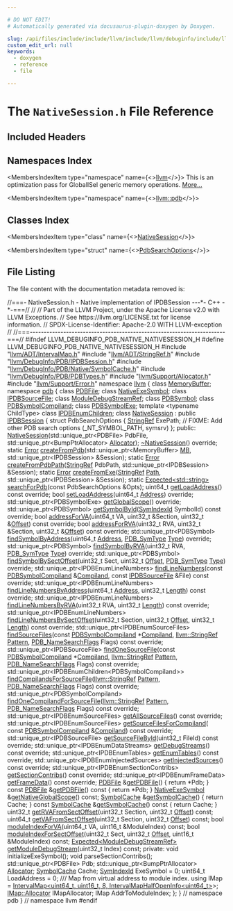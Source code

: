 ```yaml
---

# DO NOT EDIT!
# Automatically generated via docusaurus-plugin-doxygen by Doxygen.

slug: /api/files/include/include/llvm/include/llvm/debuginfo/include/llvm/debuginfo/pdb/include/llvm/debuginfo/pdb/native/nativesession-h
custom_edit_url: null
keywords:
  - doxygen
  - reference
  - file

---
```





# The `NativeSession.h` File Reference

<DoxygenPage pluginConfig={pluginConfig}>



## Included Headers

<IncludesList>
<IncludesListItem
  filePath="llvm/ADT/IntervalMap.h"
  permalink="/docs/api/files/include/include/llvm/include/llvm/adt/intervalmap-h"
  isLocal="true" />
<IncludesListItem
  filePath="llvm/ADT/StringRef.h"
  permalink="/docs/api/files/include/include/llvm/include/llvm/adt/stringref-h"
  isLocal="true" />
<IncludesListItem
  filePath="llvm/DebugInfo/PDB/IPDBSession.h"
  permalink="/docs/api/files/include/include/llvm/include/llvm/debuginfo/include/llvm/debuginfo/pdb/ipdbsession-h"
  isLocal="true" />
<IncludesListItem
  filePath="llvm/DebugInfo/PDB/Native/SymbolCache.h"
  permalink="/docs/api/files/include/include/llvm/include/llvm/debuginfo/include/llvm/debuginfo/pdb/include/llvm/debuginfo/pdb/native/symbolcache-h"
  isLocal="true" />
<IncludesListItem
  filePath="llvm/DebugInfo/PDB/PDBTypes.h"
  permalink="/docs/api/files/include/include/llvm/include/llvm/debuginfo/include/llvm/debuginfo/pdb/pdbtypes-h"
  isLocal="true" />
<IncludesListItem
  filePath="llvm/Support/Allocator.h"
  permalink="/docs/api/files/include/include/llvm/include/llvm/support/allocator-h"
  isLocal="true" />
<IncludesListItem
  filePath="llvm/Support/Error.h"
  permalink="/docs/api/files/include/include/llvm/include/llvm/support/error-h"
  isLocal="true" />
</IncludesList>

## Namespaces Index

<MembersIndex>

<MembersIndexItem
  type="namespace"
  name={<><a href="/docs/api/namespaces/llvm">llvm</a></>}>
This is an optimization pass for GlobalISel generic memory operations. <a href="/docs/api/namespaces/llvm/#details">More...</a>
</MembersIndexItem>

<MembersIndexItem
  type="namespace"
  name={<><a href="/docs/api/namespaces/llvm/pdb">llvm::pdb</a></>}>
</MembersIndexItem>

</MembersIndex>

## Classes Index

<MembersIndex>

<MembersIndexItem
  type="class"
  name={<><a href="/docs/api/classes/llvm/pdb/nativesession">NativeSession</a></>}>
</MembersIndexItem>

<MembersIndexItem
  type="struct"
  name={<><a href="/docs/api/structs/llvm/pdb/nativesession/pdbsearchoptions">PdbSearchOptions</a></>}>
</MembersIndexItem>

</MembersIndex>


## File Listing

The file content with the documentation metadata removed is:

<ProgramListing>

<Link id="l00001" /><CodeLine lineNumber="1"><Highlight kind="comment">//===- NativeSession.h - Native implementation of IPDBSession ---&#42;- C++ -&#42;-===//</Highlight><Highlight kind="normal"></Highlight></CodeLine>
<Link id="l00002" /><CodeLine lineNumber="2"><Highlight kind="normal"></Highlight><Highlight kind="comment">//</Highlight><Highlight kind="normal"></Highlight></CodeLine>
<Link id="l00003" /><CodeLine lineNumber="3"><Highlight kind="normal"></Highlight><Highlight kind="comment">// Part of the LLVM Project, under the Apache License v2.0 with LLVM Exceptions.</Highlight><Highlight kind="normal"></Highlight></CodeLine>
<Link id="l00004" /><CodeLine lineNumber="4"><Highlight kind="normal"></Highlight><Highlight kind="comment">// See https://llvm.org/LICENSE.txt for license information.</Highlight><Highlight kind="normal"></Highlight></CodeLine>
<Link id="l00005" /><CodeLine lineNumber="5"><Highlight kind="normal"></Highlight><Highlight kind="comment">// SPDX-License-Identifier: Apache-2.0 WITH LLVM-exception</Highlight><Highlight kind="normal"></Highlight></CodeLine>
<Link id="l00006" /><CodeLine lineNumber="6"><Highlight kind="normal"></Highlight><Highlight kind="comment">//</Highlight><Highlight kind="normal"></Highlight></CodeLine>
<Link id="l00007" /><CodeLine lineNumber="7"><Highlight kind="normal"></Highlight><Highlight kind="comment">//===----------------------------------------------------------------------===//</Highlight><Highlight kind="normal"></Highlight></CodeLine>
<Link id="l00008" /><CodeLine lineNumber="8"><Highlight kind="normal"></Highlight></CodeLine>
<Link id="l00009" /><CodeLine lineNumber="9"><Highlight kind="normal"></Highlight><Highlight kind="preprocessor">#ifndef LLVM&#95;DEBUGINFO&#95;PDB&#95;NATIVE&#95;NATIVESESSION&#95;H</Highlight><Highlight kind="normal"></Highlight></CodeLine>
<Link id="l00010" /><CodeLine lineNumber="10"><Highlight kind="normal"></Highlight><Highlight kind="preprocessor">#define LLVM&#95;DEBUGINFO&#95;PDB&#95;NATIVE&#95;NATIVESESSION&#95;H</Highlight><Highlight kind="normal"></Highlight></CodeLine>
<Link id="l00011" /><CodeLine lineNumber="11"><Highlight kind="normal"></Highlight></CodeLine>
<Link id="l00012" /><CodeLine lineNumber="12"><Highlight kind="normal"></Highlight><Highlight kind="preprocessor">#include &quot;<a href="/docs/api/files/include/include/llvm/include/llvm/adt/intervalmap-h">llvm/ADT/IntervalMap.h</a>&quot;</Highlight><Highlight kind="normal"></Highlight></CodeLine>
<Link id="l00013" /><CodeLine lineNumber="13"><Highlight kind="normal"></Highlight><Highlight kind="preprocessor">#include &quot;<a href="/docs/api/files/include/include/llvm/include/llvm/adt/stringref-h">llvm/ADT/StringRef.h</a>&quot;</Highlight><Highlight kind="normal"></Highlight></CodeLine>
<Link id="l00014" /><CodeLine lineNumber="14"><Highlight kind="normal"></Highlight><Highlight kind="preprocessor">#include &quot;<a href="/docs/api/files/include/include/llvm/include/llvm/debuginfo/include/llvm/debuginfo/pdb/ipdbsession-h">llvm/DebugInfo/PDB/IPDBSession.h</a>&quot;</Highlight><Highlight kind="normal"></Highlight></CodeLine>
<Link id="l00015" /><CodeLine lineNumber="15"><Highlight kind="normal"></Highlight><Highlight kind="preprocessor">#include &quot;<a href="/docs/api/files/include/include/llvm/include/llvm/debuginfo/include/llvm/debuginfo/pdb/include/llvm/debuginfo/pdb/native/symbolcache-h">llvm/DebugInfo/PDB/Native/SymbolCache.h</a>&quot;</Highlight><Highlight kind="normal"></Highlight></CodeLine>
<Link id="l00016" /><CodeLine lineNumber="16"><Highlight kind="normal"></Highlight><Highlight kind="preprocessor">#include &quot;<a href="/docs/api/files/include/include/llvm/include/llvm/debuginfo/include/llvm/debuginfo/pdb/pdbtypes-h">llvm/DebugInfo/PDB/PDBTypes.h</a>&quot;</Highlight><Highlight kind="normal"></Highlight></CodeLine>
<Link id="l00017" /><CodeLine lineNumber="17"><Highlight kind="normal"></Highlight><Highlight kind="preprocessor">#include &quot;<a href="/docs/api/files/include/include/llvm/include/llvm/support/allocator-h">llvm/Support/Allocator.h</a>&quot;</Highlight><Highlight kind="normal"></Highlight></CodeLine>
<Link id="l00018" /><CodeLine lineNumber="18"><Highlight kind="normal"></Highlight><Highlight kind="preprocessor">#include &quot;<a href="/docs/api/files/include/include/llvm/include/llvm/support/error-h">llvm/Support/Error.h</a>&quot;</Highlight><Highlight kind="normal"></Highlight></CodeLine>
<Link id="l00019" /><CodeLine lineNumber="19"><Highlight kind="normal"></Highlight></CodeLine>
<Link id="l00020" /><CodeLine lineNumber="20"><Highlight kind="normal"></Highlight><Highlight kind="keyword">namespace </Highlight><Highlight kind="normal"><a href="/docs/api/namespaces/llvm">llvm</a> &#123;</Highlight></CodeLine>
<Link id="l00021" /><CodeLine lineNumber="21"><Highlight kind="normal"></Highlight><Highlight kind="keyword">class </Highlight><Highlight kind="normal"><a href="/docs/api/classes/llvm/memorybuffer">MemoryBuffer</a>;</Highlight></CodeLine>
<Link id="l00022" /><CodeLine lineNumber="22"><Highlight kind="normal"></Highlight><Highlight kind="keyword">namespace </Highlight><Highlight kind="normal"><a href="/docs/api/namespaces/llvm/pdb">pdb</a> &#123;</Highlight></CodeLine>
<Link id="l00023" /><CodeLine lineNumber="23"><Highlight kind="normal"></Highlight><Highlight kind="keyword">class </Highlight><Highlight kind="normal"><a href="/docs/api/classes/llvm/pdb/pdbfile">PDBFile</a>;</Highlight></CodeLine>
<Link id="l00024" /><CodeLine lineNumber="24"><Highlight kind="normal"></Highlight><Highlight kind="keyword">class </Highlight><Highlight kind="normal"><a href="/docs/api/classes/llvm/pdb/nativeexesymbol">NativeExeSymbol</a>;</Highlight></CodeLine>
<Link id="l00025" /><CodeLine lineNumber="25"><Highlight kind="normal"></Highlight><Highlight kind="keyword">class </Highlight><Highlight kind="normal"><a href="/docs/api/classes/llvm/pdb/ipdbsourcefile">IPDBSourceFile</a>;</Highlight></CodeLine>
<Link id="l00026" /><CodeLine lineNumber="26"><Highlight kind="normal"></Highlight><Highlight kind="keyword">class </Highlight><Highlight kind="normal"><a href="/docs/api/classes/llvm/pdb/moduledebugstreamref">ModuleDebugStreamRef</a>;</Highlight></CodeLine>
<Link id="l00027" /><CodeLine lineNumber="27"><Highlight kind="normal"></Highlight><Highlight kind="keyword">class </Highlight><Highlight kind="normal"><a href="/docs/api/classes/llvm/pdb/pdbsymbol">PDBSymbol</a>;</Highlight></CodeLine>
<Link id="l00028" /><CodeLine lineNumber="28"><Highlight kind="normal"></Highlight><Highlight kind="keyword">class </Highlight><Highlight kind="normal"><a href="/docs/api/classes/llvm/pdb/pdbsymbolcompiland">PDBSymbolCompiland</a>;</Highlight></CodeLine>
<Link id="l00029" /><CodeLine lineNumber="29"><Highlight kind="normal"></Highlight><Highlight kind="keyword">class </Highlight><Highlight kind="normal"><a href="/docs/api/classes/llvm/pdb/pdbsymbolexe">PDBSymbolExe</a>;</Highlight></CodeLine>
<Link id="l00030" /><CodeLine lineNumber="30"><Highlight kind="normal"></Highlight><Highlight kind="keyword">template</Highlight><Highlight kind="normal"> &lt;</Highlight><Highlight kind="keyword">typename</Highlight><Highlight kind="normal"> ChildType&gt; </Highlight><Highlight kind="keyword">class </Highlight><Highlight kind="normal"><a href="/docs/api/classes/llvm/pdb/ipdbenumchildren">IPDBEnumChildren</a>;</Highlight></CodeLine>
<Link id="l00031" /><CodeLine lineNumber="31"><Highlight kind="normal"></Highlight></CodeLine>
<Link id="l00032" /><CodeLine lineNumber="32" lineLink="/docs/api/classes/llvm/pdb/nativesession"><Highlight kind="normal"></Highlight><Highlight kind="keyword">class </Highlight><Highlight kind="normal"><a href="/docs/api/classes/llvm/pdb/nativesession/#abacb37bf0bac9b174d38283f91c406e2">NativeSession</a> : </Highlight><Highlight kind="keyword">public</Highlight><Highlight kind="normal"> <a href="/docs/api/classes/llvm/pdb/ipdbsession">IPDBSession</a> &#123;</Highlight></CodeLine>
<Link id="l00033" /><CodeLine lineNumber="33"><Highlight kind="normal">  </Highlight><Highlight kind="keyword">struct </Highlight><Highlight kind="normal">PdbSearchOptions &#123;</Highlight></CodeLine>
<Link id="l00034" /><CodeLine lineNumber="34"><Highlight kind="normal">    <a href="/docs/api/classes/llvm/stringref">StringRef</a> ExePath;</Highlight></CodeLine>
<Link id="l00035" /><CodeLine lineNumber="35"><Highlight kind="normal">    </Highlight><Highlight kind="comment">// FIXME: Add other PDB search options (&#95;NT&#95;SYMBOL&#95;PATH, symsrv)</Highlight><Highlight kind="normal"></Highlight></CodeLine>
<Link id="l00036" /><CodeLine lineNumber="36"><Highlight kind="normal">  &#125;;</Highlight></CodeLine>
<Link id="l00037" /><CodeLine lineNumber="37"><Highlight kind="normal"></Highlight></CodeLine>
<Link id="l00038" /><CodeLine lineNumber="38"><Highlight kind="normal"></Highlight><Highlight kind="keyword">public</Highlight><Highlight kind="normal">:</Highlight></CodeLine>
<Link id="l00039" /><CodeLine lineNumber="39"><Highlight kind="normal">  <a href="/docs/api/classes/llvm/pdb/nativesession/#abacb37bf0bac9b174d38283f91c406e2">NativeSession</a>(std::unique&#95;ptr&lt;PDBFile&gt; PdbFile,</Highlight></CodeLine>
<Link id="l00040" /><CodeLine lineNumber="40"><Highlight kind="normal">                std::unique&#95;ptr&lt;BumpPtrAllocator&gt; <a href="/docs/api/files/lib/lib/codegen/regallocbasic-cpp/#ad5d00e1d77644d95847b9bf8da12b759">Allocator</a>);</Highlight></CodeLine>
<Link id="l00041" /><CodeLine lineNumber="41" lineLink="/docs/api/classes/llvm/pdb/nativesession/#a6f33c7c9fda8d551a5bdfc70b9b05aec"><Highlight kind="normal">  <a href="/docs/api/classes/llvm/pdb/nativesession/#a6f33c7c9fda8d551a5bdfc70b9b05aec">~NativeSession</a>() </Highlight><Highlight kind="keyword">override</Highlight><Highlight kind="normal">;</Highlight></CodeLine>
<Link id="l00042" /><CodeLine lineNumber="42"><Highlight kind="normal"></Highlight></CodeLine>
<Link id="l00043" /><CodeLine lineNumber="43"><Highlight kind="normal">  </Highlight><Highlight kind="keyword">static</Highlight><Highlight kind="normal"> <a href="/docs/api/classes/llvm/error">Error</a> <a href="/docs/api/classes/llvm/pdb/nativesession/#a40a2d747d45eb8ebf19defef962acdb6">createFromPdb</a>(std::unique&#95;ptr&lt;MemoryBuffer&gt; <a href="/docs/api/classes/mb">MB</a>,</Highlight></CodeLine>
<Link id="l00044" /><CodeLine lineNumber="44"><Highlight kind="normal">                             std::unique&#95;ptr&lt;IPDBSession&gt; &amp;Session);</Highlight></CodeLine>
<Link id="l00045" /><CodeLine lineNumber="45"><Highlight kind="normal">  </Highlight><Highlight kind="keyword">static</Highlight><Highlight kind="normal"> <a href="/docs/api/classes/llvm/error">Error</a> <a href="/docs/api/classes/llvm/pdb/nativesession/#a8cf765bc037aeb5a285300d19ecc0235">createFromPdbPath</a>(<a href="/docs/api/classes/llvm/stringref">StringRef</a> PdbPath,</Highlight></CodeLine>
<Link id="l00046" /><CodeLine lineNumber="46"><Highlight kind="normal">                                 std::unique&#95;ptr&lt;IPDBSession&gt; &amp;Session);</Highlight></CodeLine>
<Link id="l00047" /><CodeLine lineNumber="47"><Highlight kind="normal">  </Highlight><Highlight kind="keyword">static</Highlight><Highlight kind="normal"> <a href="/docs/api/classes/llvm/error">Error</a> <a href="/docs/api/classes/llvm/pdb/nativesession/#a41e7e990ed77bc137febf6f0127ea8d0">createFromExe</a>(<a href="/docs/api/classes/llvm/stringref">StringRef</a> <a href="/docs/api/namespaces/llvm/pdb/#ac10322dc19a928c2dbb83ec9689dc23caac70412e939d72a9234cdebb1af5867b">Path</a>,</Highlight></CodeLine>
<Link id="l00048" /><CodeLine lineNumber="48"><Highlight kind="normal">                             std::unique&#95;ptr&lt;IPDBSession&gt; &amp;Session);</Highlight></CodeLine>
<Link id="l00049" /><CodeLine lineNumber="49"><Highlight kind="normal">  </Highlight><Highlight kind="keyword">static</Highlight><Highlight kind="normal"> <a href="/docs/api/classes/llvm/expected">Expected&lt;std::string&gt;</a> <a href="/docs/api/classes/llvm/pdb/nativesession/#a10c66fa7ae2a9b589c8a2738661897ca">searchForPdb</a>(</Highlight><Highlight kind="keyword">const</Highlight><Highlight kind="normal"> PdbSearchOptions &amp;Opts);</Highlight></CodeLine>
<Link id="l00050" /><CodeLine lineNumber="50"><Highlight kind="normal"></Highlight></CodeLine>
<Link id="l00051" /><CodeLine lineNumber="51"><Highlight kind="normal">  uint64&#95;t <a href="/docs/api/classes/llvm/pdb/nativesession/#afad6024f1ff0a43f008c382eebe0e8bc">getLoadAddress</a>() </Highlight><Highlight kind="keyword">const override</Highlight><Highlight kind="normal">;</Highlight></CodeLine>
<Link id="l00052" /><CodeLine lineNumber="52"><Highlight kind="normal">  </Highlight><Highlight kind="keywordtype">bool</Highlight><Highlight kind="normal"> <a href="/docs/api/classes/llvm/pdb/nativesession/#a8f44423e4ee68c7ba3ebc14172446e64">setLoadAddress</a>(uint64&#95;t <a href="/docs/api/namespaces/llvm/pdb/#ac10322dc19a928c2dbb83ec9689dc23cadd7bf230fde8d4836917806aff6a6b27">Address</a>) </Highlight><Highlight kind="keyword">override</Highlight><Highlight kind="normal">;</Highlight></CodeLine>
<Link id="l00053" /><CodeLine lineNumber="53"><Highlight kind="normal">  std::unique&#95;ptr&lt;PDBSymbolExe&gt; <a href="/docs/api/classes/llvm/pdb/nativesession/#a1ec0a067a0a5fb05e01dfd6350dc3308">getGlobalScope</a>() </Highlight><Highlight kind="keyword">override</Highlight><Highlight kind="normal">;</Highlight></CodeLine>
<Link id="l00054" /><CodeLine lineNumber="54"><Highlight kind="normal">  std::unique&#95;ptr&lt;PDBSymbol&gt; <a href="/docs/api/classes/llvm/pdb/nativesession/#aefe49dc54ae0d2ef1e1484fa181d7104">getSymbolById</a>(<a href="/docs/api/namespaces/llvm/pdb/#a0d95a0af7fff523a0a4bfb7f6b578d12">SymIndexId</a> SymbolId) </Highlight><Highlight kind="keyword">const override</Highlight><Highlight kind="normal">;</Highlight></CodeLine>
<Link id="l00055" /><CodeLine lineNumber="55"><Highlight kind="normal"></Highlight></CodeLine>
<Link id="l00056" /><CodeLine lineNumber="56"><Highlight kind="normal">  </Highlight><Highlight kind="keywordtype">bool</Highlight><Highlight kind="normal"> <a href="/docs/api/classes/llvm/pdb/nativesession/#a22602a2dcab20f24424225b3bedbcf3a">addressForVA</a>(uint64&#95;t VA, uint32&#95;t &amp;Section,</Highlight></CodeLine>
<Link id="l00057" /><CodeLine lineNumber="57"><Highlight kind="normal">                    uint32&#95;t &amp;<a href="/docs/api/namespaces/llvm/pdb/#ac10322dc19a928c2dbb83ec9689dc23cadfd0a82c4bf37b1e90b690a22a20692e">Offset</a>) </Highlight><Highlight kind="keyword">const override</Highlight><Highlight kind="normal">;</Highlight></CodeLine>
<Link id="l00058" /><CodeLine lineNumber="58"><Highlight kind="normal">  </Highlight><Highlight kind="keywordtype">bool</Highlight><Highlight kind="normal"> <a href="/docs/api/classes/llvm/pdb/nativesession/#a277f859f380850343d58cdd740d822b4">addressForRVA</a>(uint32&#95;t RVA, uint32&#95;t &amp;Section,</Highlight></CodeLine>
<Link id="l00059" /><CodeLine lineNumber="59"><Highlight kind="normal">                     uint32&#95;t &amp;<a href="/docs/api/namespaces/llvm/pdb/#ac10322dc19a928c2dbb83ec9689dc23cadfd0a82c4bf37b1e90b690a22a20692e">Offset</a>) </Highlight><Highlight kind="keyword">const override</Highlight><Highlight kind="normal">;</Highlight></CodeLine>
<Link id="l00060" /><CodeLine lineNumber="60"><Highlight kind="normal"></Highlight></CodeLine>
<Link id="l00061" /><CodeLine lineNumber="61"><Highlight kind="normal">  std::unique&#95;ptr&lt;PDBSymbol&gt; <a href="/docs/api/classes/llvm/pdb/nativesession/#acfe7201ebf6970eebc5d2edddb57d404">findSymbolByAddress</a>(uint64&#95;t <a href="/docs/api/namespaces/llvm/pdb/#ac10322dc19a928c2dbb83ec9689dc23cadd7bf230fde8d4836917806aff6a6b27">Address</a>,</Highlight></CodeLine>
<Link id="l00062" /><CodeLine lineNumber="62"><Highlight kind="normal">                                                 <a href="/docs/api/namespaces/llvm/pdb/#a33e853ec74d48b1340d1d4bae772d30b">PDB&#95;SymType</a> <a href="/docs/api/namespaces/llvm/pdb/#a952cb7401a07c49e2879fbfc92f0dc2caa1fa27779242b4902f7ae3bdd5c6d508">Type</a>) </Highlight><Highlight kind="keyword">override</Highlight><Highlight kind="normal">;</Highlight></CodeLine>
<Link id="l00063" /><CodeLine lineNumber="63"><Highlight kind="normal">  std::unique&#95;ptr&lt;PDBSymbol&gt; <a href="/docs/api/classes/llvm/pdb/nativesession/#af6b81f0ad477f2c844eaf8710d1b7900">findSymbolByRVA</a>(uint32&#95;t RVA,</Highlight></CodeLine>
<Link id="l00064" /><CodeLine lineNumber="64"><Highlight kind="normal">                                             <a href="/docs/api/namespaces/llvm/pdb/#a33e853ec74d48b1340d1d4bae772d30b">PDB&#95;SymType</a> <a href="/docs/api/namespaces/llvm/pdb/#a952cb7401a07c49e2879fbfc92f0dc2caa1fa27779242b4902f7ae3bdd5c6d508">Type</a>) </Highlight><Highlight kind="keyword">override</Highlight><Highlight kind="normal">;</Highlight></CodeLine>
<Link id="l00065" /><CodeLine lineNumber="65"><Highlight kind="normal">  std::unique&#95;ptr&lt;PDBSymbol&gt; <a href="/docs/api/classes/llvm/pdb/nativesession/#a489ca1ad15b298eefea45fc445781b14">findSymbolBySectOffset</a>(uint32&#95;t Sect,</Highlight></CodeLine>
<Link id="l00066" /><CodeLine lineNumber="66"><Highlight kind="normal">                                                    uint32&#95;t <a href="/docs/api/namespaces/llvm/pdb/#ac10322dc19a928c2dbb83ec9689dc23cadfd0a82c4bf37b1e90b690a22a20692e">Offset</a>,</Highlight></CodeLine>
<Link id="l00067" /><CodeLine lineNumber="67"><Highlight kind="normal">                                                    <a href="/docs/api/namespaces/llvm/pdb/#a33e853ec74d48b1340d1d4bae772d30b">PDB&#95;SymType</a> <a href="/docs/api/namespaces/llvm/pdb/#a952cb7401a07c49e2879fbfc92f0dc2caa1fa27779242b4902f7ae3bdd5c6d508">Type</a>) </Highlight><Highlight kind="keyword">override</Highlight><Highlight kind="normal">;</Highlight></CodeLine>
<Link id="l00068" /><CodeLine lineNumber="68"><Highlight kind="normal"></Highlight></CodeLine>
<Link id="l00069" /><CodeLine lineNumber="69"><Highlight kind="normal">  std::unique&#95;ptr&lt;IPDBEnumLineNumbers&gt;</Highlight></CodeLine>
<Link id="l00070" /><CodeLine lineNumber="70"><Highlight kind="normal">  <a href="/docs/api/classes/llvm/pdb/nativesession/#aebd76a96f188964b0ad33acd219433d1">findLineNumbers</a>(</Highlight><Highlight kind="keyword">const</Highlight><Highlight kind="normal"> <a href="/docs/api/classes/llvm/pdb/pdbsymbolcompiland">PDBSymbolCompiland</a> &amp;<a href="/docs/api/namespaces/llvm/pdb/#a33e853ec74d48b1340d1d4bae772d30ba247232063f777fa3c2371e077db8b61b">Compiland</a>,</Highlight></CodeLine>
<Link id="l00071" /><CodeLine lineNumber="71"><Highlight kind="normal">                  </Highlight><Highlight kind="keyword">const</Highlight><Highlight kind="normal"> <a href="/docs/api/classes/llvm/pdb/ipdbsourcefile">IPDBSourceFile</a> &amp;File) </Highlight><Highlight kind="keyword">const override</Highlight><Highlight kind="normal">;</Highlight></CodeLine>
<Link id="l00072" /><CodeLine lineNumber="72"><Highlight kind="normal">  std::unique&#95;ptr&lt;IPDBEnumLineNumbers&gt;</Highlight></CodeLine>
<Link id="l00073" /><CodeLine lineNumber="73"><Highlight kind="normal">  <a href="/docs/api/classes/llvm/pdb/nativesession/#ace21067119f8cff56f4720d9bd9e00d5">findLineNumbersByAddress</a>(uint64&#95;t <a href="/docs/api/namespaces/llvm/pdb/#ac10322dc19a928c2dbb83ec9689dc23cadd7bf230fde8d4836917806aff6a6b27">Address</a>, uint32&#95;t <a href="/docs/api/namespaces/llvm/#a05f5b9a11bdcc5feba62899f95dcf878af6d9f1c7b49b7601fae6a545002a6763">Length</a>) </Highlight><Highlight kind="keyword">const override</Highlight><Highlight kind="normal">;</Highlight></CodeLine>
<Link id="l00074" /><CodeLine lineNumber="74"><Highlight kind="normal">  std::unique&#95;ptr&lt;IPDBEnumLineNumbers&gt;</Highlight></CodeLine>
<Link id="l00075" /><CodeLine lineNumber="75"><Highlight kind="normal">  <a href="/docs/api/classes/llvm/pdb/nativesession/#a3164daf5c652f03c1491fdc8e5b4913c">findLineNumbersByRVA</a>(uint32&#95;t RVA, uint32&#95;t <a href="/docs/api/namespaces/llvm/#a05f5b9a11bdcc5feba62899f95dcf878af6d9f1c7b49b7601fae6a545002a6763">Length</a>) </Highlight><Highlight kind="keyword">const override</Highlight><Highlight kind="normal">;</Highlight></CodeLine>
<Link id="l00076" /><CodeLine lineNumber="76"><Highlight kind="normal">  std::unique&#95;ptr&lt;IPDBEnumLineNumbers&gt;</Highlight></CodeLine>
<Link id="l00077" /><CodeLine lineNumber="77"><Highlight kind="normal">  <a href="/docs/api/classes/llvm/pdb/nativesession/#a3532a5ed6f2849be0b297aa8db038e38">findLineNumbersBySectOffset</a>(uint32&#95;t Section, uint32&#95;t <a href="/docs/api/namespaces/llvm/pdb/#ac10322dc19a928c2dbb83ec9689dc23cadfd0a82c4bf37b1e90b690a22a20692e">Offset</a>,</Highlight></CodeLine>
<Link id="l00078" /><CodeLine lineNumber="78"><Highlight kind="normal">                              uint32&#95;t <a href="/docs/api/namespaces/llvm/#a05f5b9a11bdcc5feba62899f95dcf878af6d9f1c7b49b7601fae6a545002a6763">Length</a>) </Highlight><Highlight kind="keyword">const override</Highlight><Highlight kind="normal">;</Highlight></CodeLine>
<Link id="l00079" /><CodeLine lineNumber="79"><Highlight kind="normal"></Highlight></CodeLine>
<Link id="l00080" /><CodeLine lineNumber="80"><Highlight kind="normal">  std::unique&#95;ptr&lt;IPDBEnumSourceFiles&gt;</Highlight></CodeLine>
<Link id="l00081" /><CodeLine lineNumber="81"><Highlight kind="normal">  <a href="/docs/api/classes/llvm/pdb/nativesession/#a25b43eeb05042b2141ff01abe732ffc6">findSourceFiles</a>(</Highlight><Highlight kind="keyword">const</Highlight><Highlight kind="normal"> <a href="/docs/api/classes/llvm/pdb/pdbsymbolcompiland">PDBSymbolCompiland</a> &#42;<a href="/docs/api/namespaces/llvm/pdb/#a33e853ec74d48b1340d1d4bae772d30ba247232063f777fa3c2371e077db8b61b">Compiland</a>, <a href="/docs/api/classes/llvm/stringref">llvm::StringRef</a> <a href="/docs/api/classes/llvm/pattern">Pattern</a>,</Highlight></CodeLine>
<Link id="l00082" /><CodeLine lineNumber="82"><Highlight kind="normal">                  <a href="/docs/api/namespaces/llvm/pdb/#a1d1b2eadb80309d27efbb727411c54ec">PDB&#95;NameSearchFlags</a> Flags) </Highlight><Highlight kind="keyword">const override</Highlight><Highlight kind="normal">;</Highlight></CodeLine>
<Link id="l00083" /><CodeLine lineNumber="83"><Highlight kind="normal">  std::unique&#95;ptr&lt;IPDBSourceFile&gt;</Highlight></CodeLine>
<Link id="l00084" /><CodeLine lineNumber="84"><Highlight kind="normal">  <a href="/docs/api/classes/llvm/pdb/nativesession/#af0b06f3a0c563a2505f5517b42448cfe">findOneSourceFile</a>(</Highlight><Highlight kind="keyword">const</Highlight><Highlight kind="normal"> <a href="/docs/api/classes/llvm/pdb/pdbsymbolcompiland">PDBSymbolCompiland</a> &#42;<a href="/docs/api/namespaces/llvm/pdb/#a33e853ec74d48b1340d1d4bae772d30ba247232063f777fa3c2371e077db8b61b">Compiland</a>,</Highlight></CodeLine>
<Link id="l00085" /><CodeLine lineNumber="85"><Highlight kind="normal">                    <a href="/docs/api/classes/llvm/stringref">llvm::StringRef</a> <a href="/docs/api/classes/llvm/pattern">Pattern</a>,</Highlight></CodeLine>
<Link id="l00086" /><CodeLine lineNumber="86"><Highlight kind="normal">                    <a href="/docs/api/namespaces/llvm/pdb/#a1d1b2eadb80309d27efbb727411c54ec">PDB&#95;NameSearchFlags</a> Flags) </Highlight><Highlight kind="keyword">const override</Highlight><Highlight kind="normal">;</Highlight></CodeLine>
<Link id="l00087" /><CodeLine lineNumber="87"><Highlight kind="normal">  std::unique&#95;ptr&lt;IPDBEnumChildren&lt;PDBSymbolCompiland&gt;&gt;</Highlight></CodeLine>
<Link id="l00088" /><CodeLine lineNumber="88"><Highlight kind="normal">  <a href="/docs/api/classes/llvm/pdb/nativesession/#acb387336a2eb24bc5e851d74e0635330">findCompilandsForSourceFile</a>(<a href="/docs/api/classes/llvm/stringref">llvm::StringRef</a> <a href="/docs/api/classes/llvm/pattern">Pattern</a>,</Highlight></CodeLine>
<Link id="l00089" /><CodeLine lineNumber="89"><Highlight kind="normal">                              <a href="/docs/api/namespaces/llvm/pdb/#a1d1b2eadb80309d27efbb727411c54ec">PDB&#95;NameSearchFlags</a> Flags) </Highlight><Highlight kind="keyword">const override</Highlight><Highlight kind="normal">;</Highlight></CodeLine>
<Link id="l00090" /><CodeLine lineNumber="90"><Highlight kind="normal">  std::unique&#95;ptr&lt;PDBSymbolCompiland&gt;</Highlight></CodeLine>
<Link id="l00091" /><CodeLine lineNumber="91"><Highlight kind="normal">  <a href="/docs/api/classes/llvm/pdb/nativesession/#a67db713dc0f700cef717cf4291a08fa0">findOneCompilandForSourceFile</a>(<a href="/docs/api/classes/llvm/stringref">llvm::StringRef</a> <a href="/docs/api/classes/llvm/pattern">Pattern</a>,</Highlight></CodeLine>
<Link id="l00092" /><CodeLine lineNumber="92"><Highlight kind="normal">                                <a href="/docs/api/namespaces/llvm/pdb/#a1d1b2eadb80309d27efbb727411c54ec">PDB&#95;NameSearchFlags</a> Flags) </Highlight><Highlight kind="keyword">const override</Highlight><Highlight kind="normal">;</Highlight></CodeLine>
<Link id="l00093" /><CodeLine lineNumber="93"><Highlight kind="normal">  std::unique&#95;ptr&lt;IPDBEnumSourceFiles&gt; <a href="/docs/api/classes/llvm/pdb/nativesession/#ae179594daf80487a9abaafd43fa3b6a5">getAllSourceFiles</a>() </Highlight><Highlight kind="keyword">const override</Highlight><Highlight kind="normal">;</Highlight></CodeLine>
<Link id="l00094" /><CodeLine lineNumber="94"><Highlight kind="normal">  std::unique&#95;ptr&lt;IPDBEnumSourceFiles&gt; <a href="/docs/api/classes/llvm/pdb/nativesession/#a0263a584478c49ef6d2bbda66067c861">getSourceFilesForCompiland</a>(</Highlight></CodeLine>
<Link id="l00095" /><CodeLine lineNumber="95"><Highlight kind="normal">      </Highlight><Highlight kind="keyword">const</Highlight><Highlight kind="normal"> <a href="/docs/api/classes/llvm/pdb/pdbsymbolcompiland">PDBSymbolCompiland</a> &amp;<a href="/docs/api/namespaces/llvm/pdb/#a33e853ec74d48b1340d1d4bae772d30ba247232063f777fa3c2371e077db8b61b">Compiland</a>) </Highlight><Highlight kind="keyword">const override</Highlight><Highlight kind="normal">;</Highlight></CodeLine>
<Link id="l00096" /><CodeLine lineNumber="96"><Highlight kind="normal">  std::unique&#95;ptr&lt;IPDBSourceFile&gt;</Highlight></CodeLine>
<Link id="l00097" /><CodeLine lineNumber="97"><Highlight kind="normal">  <a href="/docs/api/classes/llvm/pdb/nativesession/#a94c8106f327fd126e6dbc46e22ad26fc">getSourceFileById</a>(uint32&#95;t FileId) </Highlight><Highlight kind="keyword">const override</Highlight><Highlight kind="normal">;</Highlight></CodeLine>
<Link id="l00098" /><CodeLine lineNumber="98"><Highlight kind="normal"></Highlight></CodeLine>
<Link id="l00099" /><CodeLine lineNumber="99"><Highlight kind="normal">  std::unique&#95;ptr&lt;IPDBEnumDataStreams&gt; <a href="/docs/api/classes/llvm/pdb/nativesession/#aeb897ccf704446aeb32af9444568d008">getDebugStreams</a>() </Highlight><Highlight kind="keyword">const override</Highlight><Highlight kind="normal">;</Highlight></CodeLine>
<Link id="l00100" /><CodeLine lineNumber="100"><Highlight kind="normal"></Highlight></CodeLine>
<Link id="l00101" /><CodeLine lineNumber="101"><Highlight kind="normal">  std::unique&#95;ptr&lt;IPDBEnumTables&gt; <a href="/docs/api/classes/llvm/pdb/nativesession/#a88eab9058537f6403f6857f3d0201d30">getEnumTables</a>() </Highlight><Highlight kind="keyword">const override</Highlight><Highlight kind="normal">;</Highlight></CodeLine>
<Link id="l00102" /><CodeLine lineNumber="102"><Highlight kind="normal"></Highlight></CodeLine>
<Link id="l00103" /><CodeLine lineNumber="103"><Highlight kind="normal">  std::unique&#95;ptr&lt;IPDBEnumInjectedSources&gt; <a href="/docs/api/classes/llvm/pdb/nativesession/#a87d13b39808b1a7b9b9f8949d474cedd">getInjectedSources</a>() </Highlight><Highlight kind="keyword">const override</Highlight><Highlight kind="normal">;</Highlight></CodeLine>
<Link id="l00104" /><CodeLine lineNumber="104"><Highlight kind="normal"></Highlight></CodeLine>
<Link id="l00105" /><CodeLine lineNumber="105"><Highlight kind="normal">  std::unique&#95;ptr&lt;IPDBEnumSectionContribs&gt; <a href="/docs/api/classes/llvm/pdb/nativesession/#ab2333034ff47104b39e298fcd7f4359f">getSectionContribs</a>() </Highlight><Highlight kind="keyword">const override</Highlight><Highlight kind="normal">;</Highlight></CodeLine>
<Link id="l00106" /><CodeLine lineNumber="106"><Highlight kind="normal"></Highlight></CodeLine>
<Link id="l00107" /><CodeLine lineNumber="107"><Highlight kind="normal">  std::unique&#95;ptr&lt;IPDBEnumFrameData&gt; <a href="/docs/api/classes/llvm/pdb/nativesession/#a021131c19cf7aa17aeaa06a61467d66e">getFrameData</a>() </Highlight><Highlight kind="keyword">const override</Highlight><Highlight kind="normal">;</Highlight></CodeLine>
<Link id="l00108" /><CodeLine lineNumber="108"><Highlight kind="normal"></Highlight></CodeLine>
<Link id="l00109" /><CodeLine lineNumber="109" lineLink="/docs/api/classes/llvm/pdb/nativesession/#a84f8511bf1a5eff6c9d89e67e94e9af9"><Highlight kind="normal">  <a href="/docs/api/classes/llvm/pdb/pdbfile">PDBFile</a> &amp;<a href="/docs/api/classes/llvm/pdb/nativesession/#a84f8511bf1a5eff6c9d89e67e94e9af9">getPDBFile</a>() &#123; </Highlight><Highlight kind="keywordflow">return</Highlight><Highlight kind="normal"> &#42;Pdb; &#125;</Highlight></CodeLine>
<Link id="l00110" /><CodeLine lineNumber="110" lineLink="/docs/api/classes/llvm/pdb/nativesession/#ac17430b4cc81240bd91f3bcdbf5f8ac9"><Highlight kind="normal">  </Highlight><Highlight kind="keyword">const</Highlight><Highlight kind="normal"> <a href="/docs/api/classes/llvm/pdb/pdbfile">PDBFile</a> &amp;<a href="/docs/api/classes/llvm/pdb/nativesession/#ac17430b4cc81240bd91f3bcdbf5f8ac9">getPDBFile</a>()</Highlight><Highlight kind="keyword"> const </Highlight><Highlight kind="normal">&#123; </Highlight><Highlight kind="keywordflow">return</Highlight><Highlight kind="normal"> &#42;Pdb; &#125;</Highlight></CodeLine>
<Link id="l00111" /><CodeLine lineNumber="111"><Highlight kind="normal"></Highlight></CodeLine>
<Link id="l00112" /><CodeLine lineNumber="112"><Highlight kind="normal">  <a href="/docs/api/classes/llvm/pdb/nativeexesymbol">NativeExeSymbol</a> &amp;<a href="/docs/api/classes/llvm/pdb/nativesession/#ac73eb9fb40d9b91380d0d4db1daeb747">getNativeGlobalScope</a>() </Highlight><Highlight kind="keyword">const</Highlight><Highlight kind="normal">;</Highlight></CodeLine>
<Link id="l00113" /><CodeLine lineNumber="113" lineLink="/docs/api/classes/llvm/pdb/nativesession/#a02cfb0d8635ea2f431cd43398f6196b9"><Highlight kind="normal">  <a href="/docs/api/classes/llvm/pdb/symbolcache">SymbolCache</a> &amp;<a href="/docs/api/classes/llvm/pdb/nativesession/#a02cfb0d8635ea2f431cd43398f6196b9">getSymbolCache</a>() &#123; </Highlight><Highlight kind="keywordflow">return</Highlight><Highlight kind="normal"> Cache; &#125;</Highlight></CodeLine>
<Link id="l00114" /><CodeLine lineNumber="114" lineLink="/docs/api/classes/llvm/pdb/nativesession/#a538a02570eb69e88553d42c78c2dec64"><Highlight kind="normal">  </Highlight><Highlight kind="keyword">const</Highlight><Highlight kind="normal"> <a href="/docs/api/classes/llvm/pdb/symbolcache">SymbolCache</a> &amp;<a href="/docs/api/classes/llvm/pdb/nativesession/#a538a02570eb69e88553d42c78c2dec64">getSymbolCache</a>()</Highlight><Highlight kind="keyword"> const </Highlight><Highlight kind="normal">&#123; </Highlight><Highlight kind="keywordflow">return</Highlight><Highlight kind="normal"> Cache; &#125;</Highlight></CodeLine>
<Link id="l00115" /><CodeLine lineNumber="115"><Highlight kind="normal">  uint32&#95;t <a href="/docs/api/classes/llvm/pdb/nativesession/#a6a24ad588b7d53407770f4db55d8a315">getRVAFromSectOffset</a>(uint32&#95;t Section, uint32&#95;t <a href="/docs/api/namespaces/llvm/pdb/#ac10322dc19a928c2dbb83ec9689dc23cadfd0a82c4bf37b1e90b690a22a20692e">Offset</a>) </Highlight><Highlight kind="keyword">const</Highlight><Highlight kind="normal">;</Highlight></CodeLine>
<Link id="l00116" /><CodeLine lineNumber="116"><Highlight kind="normal">  uint64&#95;t <a href="/docs/api/classes/llvm/pdb/nativesession/#a33322d9be265c7bf0446cabdc13dea41">getVAFromSectOffset</a>(uint32&#95;t Section, uint32&#95;t <a href="/docs/api/namespaces/llvm/pdb/#ac10322dc19a928c2dbb83ec9689dc23cadfd0a82c4bf37b1e90b690a22a20692e">Offset</a>) </Highlight><Highlight kind="keyword">const</Highlight><Highlight kind="normal">;</Highlight></CodeLine>
<Link id="l00117" /><CodeLine lineNumber="117"><Highlight kind="normal">  </Highlight><Highlight kind="keywordtype">bool</Highlight><Highlight kind="normal"> <a href="/docs/api/classes/llvm/pdb/nativesession/#ae4e9a303e556a771d0a900b4e4453f94">moduleIndexForVA</a>(uint64&#95;t VA, uint16&#95;t &amp;ModuleIndex) </Highlight><Highlight kind="keyword">const</Highlight><Highlight kind="normal">;</Highlight></CodeLine>
<Link id="l00118" /><CodeLine lineNumber="118"><Highlight kind="normal">  </Highlight><Highlight kind="keywordtype">bool</Highlight><Highlight kind="normal"> <a href="/docs/api/classes/llvm/pdb/nativesession/#a31c535be48e878b989dd9a4d06b873a8">moduleIndexForSectOffset</a>(uint32&#95;t Sect, uint32&#95;t <a href="/docs/api/namespaces/llvm/pdb/#ac10322dc19a928c2dbb83ec9689dc23cadfd0a82c4bf37b1e90b690a22a20692e">Offset</a>,</Highlight></CodeLine>
<Link id="l00119" /><CodeLine lineNumber="119"><Highlight kind="normal">                                uint16&#95;t &amp;ModuleIndex) </Highlight><Highlight kind="keyword">const</Highlight><Highlight kind="normal">;</Highlight></CodeLine>
<Link id="l00120" /><CodeLine lineNumber="120"><Highlight kind="normal">  <a href="/docs/api/classes/llvm/expected">Expected&lt;ModuleDebugStreamRef&gt;</a> <a href="/docs/api/classes/llvm/pdb/nativesession/#adb854f12f4521ba6ff2f8c4789bd792f">getModuleDebugStream</a>(uint32&#95;t Index) </Highlight><Highlight kind="keyword">const</Highlight><Highlight kind="normal">;</Highlight></CodeLine>
<Link id="l00121" /><CodeLine lineNumber="121"><Highlight kind="normal"></Highlight></CodeLine>
<Link id="l00122" /><CodeLine lineNumber="122"><Highlight kind="normal"></Highlight><Highlight kind="keyword">private</Highlight><Highlight kind="normal">:</Highlight></CodeLine>
<Link id="l00123" /><CodeLine lineNumber="123"><Highlight kind="normal">  </Highlight><Highlight kind="keywordtype">void</Highlight><Highlight kind="normal"> initializeExeSymbol();</Highlight></CodeLine>
<Link id="l00124" /><CodeLine lineNumber="124"><Highlight kind="normal">  </Highlight><Highlight kind="keywordtype">void</Highlight><Highlight kind="normal"> parseSectionContribs();</Highlight></CodeLine>
<Link id="l00125" /><CodeLine lineNumber="125"><Highlight kind="normal"></Highlight></CodeLine>
<Link id="l00126" /><CodeLine lineNumber="126"><Highlight kind="normal">  std::unique&#95;ptr&lt;PDBFile&gt; Pdb;</Highlight></CodeLine>
<Link id="l00127" /><CodeLine lineNumber="127"><Highlight kind="normal">  std::unique&#95;ptr&lt;BumpPtrAllocator&gt; <a href="/docs/api/files/lib/lib/codegen/regallocbasic-cpp/#ad5d00e1d77644d95847b9bf8da12b759">Allocator</a>;</Highlight></CodeLine>
<Link id="l00128" /><CodeLine lineNumber="128"><Highlight kind="normal"></Highlight></CodeLine>
<Link id="l00129" /><CodeLine lineNumber="129"><Highlight kind="normal">  <a href="/docs/api/classes/llvm/pdb/symbolcache">SymbolCache</a> Cache;</Highlight></CodeLine>
<Link id="l00130" /><CodeLine lineNumber="130"><Highlight kind="normal">  <a href="/docs/api/namespaces/llvm/pdb/#a0d95a0af7fff523a0a4bfb7f6b578d12">SymIndexId</a> ExeSymbol = 0;</Highlight></CodeLine>
<Link id="l00131" /><CodeLine lineNumber="131"><Highlight kind="normal">  uint64&#95;t LoadAddress = 0;</Highlight></CodeLine>
<Link id="l00132" /><CodeLine lineNumber="132"><Highlight kind="normal"></Highlight><Highlight kind="comment"></Highlight></CodeLine>
<Link id="l00133" /><CodeLine lineNumber="133"><Highlight kind="comment">  /// Map from virtual address to module index.</Highlight><Highlight kind="normal"></Highlight></CodeLine>
<Link id="l00134" /><CodeLine lineNumber="134"><Highlight kind="normal">  </Highlight><Highlight kind="keyword">using </Highlight><Highlight kind="normal">IMap =</Highlight></CodeLine>
<Link id="l00135" /><CodeLine lineNumber="135"><Highlight kind="normal">      <a href="/docs/api/classes/llvm/intervalmap">IntervalMap&lt;uint64&#95;t, uint16&#95;t, 8, IntervalMapHalfOpenInfo&lt;uint64&#95;t&gt;</a>&gt;;</Highlight></CodeLine>
<Link id="l00136" /><CodeLine lineNumber="136"><Highlight kind="normal">  <a href="/docs/api/classes/llvm/intervalmap/#a6b645fcc5ae44b9a8e2fef275890ae4b">IMap::Allocator</a> IMapAllocator;</Highlight></CodeLine>
<Link id="l00137" /><CodeLine lineNumber="137"><Highlight kind="normal">  IMap AddrToModuleIndex;</Highlight></CodeLine>
<Link id="l00138" /><CodeLine lineNumber="138"><Highlight kind="normal">&#125;;</Highlight></CodeLine>
<Link id="l00139" /><CodeLine lineNumber="139"><Highlight kind="normal">&#125; </Highlight><Highlight kind="comment">// namespace pdb</Highlight><Highlight kind="normal"></Highlight></CodeLine>
<Link id="l00140" /><CodeLine lineNumber="140"><Highlight kind="normal">&#125; </Highlight><Highlight kind="comment">// namespace llvm</Highlight><Highlight kind="normal"></Highlight></CodeLine>
<Link id="l00141" /><CodeLine lineNumber="141"><Highlight kind="normal"></Highlight></CodeLine>
<Link id="l00142" /><CodeLine lineNumber="142"><Highlight kind="normal"></Highlight><Highlight kind="preprocessor">#endif</Highlight></CodeLine>

</ProgramListing>

</DoxygenPage>
